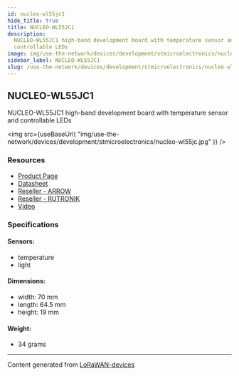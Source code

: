 ```yaml
---
id: nucleo-wl55jc1
hide_title: true
title: NUCLEO-WL55JC1
description:
  NUCLEO-WL55JC1 high-band development board with temperature sensor and
  controllable LEDs
image: img/use-the-network/devices/development/stmicroelectronics/nucleo-wl55jc.jpg
sidebar_label: NUCLEO-WL55JC1
slug: /use-the-network/devices/development/stmicroelectronics/nucleo-wl55jc1
---
```



## NUCLEO-WL55JC1

NUCLEO-WL55JC1 high-band development board with temperature sensor and
controllable LEDs

<img
  src={useBaseUrl(
    "img/use-the-network/devices/development/stmicroelectronics/nucleo-wl55jc.jpg"
  )}
/>

### Resources

- [Product Page](https://www.st.com/en/evaluation-tools/nucleo-wl55jc.html)
- [Datasheet](https://www.st.com/resource/en/data_brief/nucleo-wl55jc.pdf)
- [Reseller - ARROW](https://www.arrow.com/en/products/nucleo-wl55jc1/stmicroelectronics)
- [Reseller - RUTRONIK](https://www.rutronik24.com/product/st/nucleo-wl55jc1/14201387.html)
- [Video](https://www.youtube.com/watch?v=ZFtIlLbDXlo)

### Specifications

#### Sensors:

- temperature
- light

#### Dimensions:

- width: 70 mm
- length: 64.5 mm
- height: 19 mm

#### Weight:

- 34 grams

---

Content generated from
[LoRaWAN-devices](https://github.com/TheThingsNetwork/lorawan-devices)
